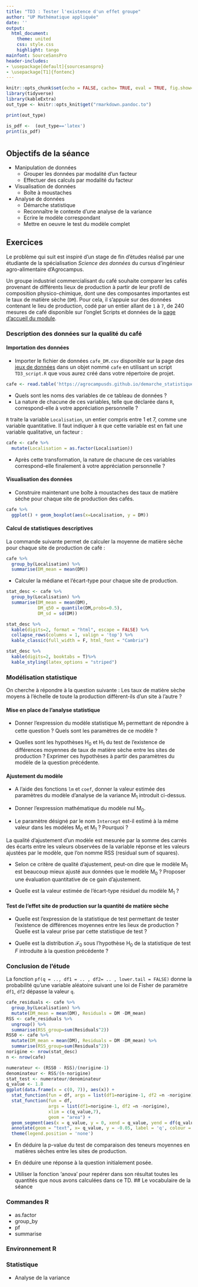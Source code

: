 ```yaml
---
title: "TD3 : Tester l'existence d'un effet groupe"
author: "UP Mathématique appliquée"
date: ''
output:
  html_document:
    theme: united
    css: style.css
    highlight: tango
mainfont: SourceSansPro
header-includes:
- \usepackage[default]{sourcesanspro}
- \usepackage[T1]{fontenc}
---
```



```r
knitr::opts_chunk$set(echo = FALSE, cache= TRUE, eval = TRUE, fig.show='hide', message = FALSE, warning = FALSE, results = 'hide' )
library(tidyverse)
library(kableExtra)
out_type <- knitr::opts_knit$get("rmarkdown.pandoc.to")

```

```r
print(out_type)

is_pdf <-  (out_type=='latex')
print(is_pdf)
```

# {.tabset .tabset-fade .tabset-pills}

##  Objectifs de la séance  

* Manipulation de données
  - Grouper les données par modalité d'un facteur
  - Effectuer des calculs par modalité du facteur
* Visualisation de données
  - Boîte à moustaches
* Analyse de données
  - Démarche statistique 
  - Reconnaître le contexte d'une analyse de la variance
  - Ecrire le modèle correspondant
  - Mettre en oeuvre le test du modèle complet

## Exercices 

 Le problème qui suit est inspiré d'un stage de fin d'études réalisé par une étudiante de la spécialisation  *Science des données* du cursus d'ingénieur agro-alimentaire d'Agrocampus.
 
Un groupe industriel commercialisant du café souhaite comparer les cafés provenant de différents lieux de production à partir de leur profil de composition physico-chimique, dont une des composantes importantes est le taux de matière sèche (`DM`). Pour cela, il s'appuie sur des données contenant le lieu de production, codé par un entier allant de `1` à `7`, de 240 mesures de café disponible sur l'onglet Scripts et données de la [page d'accueil du module](https://agrocampusds.github.io/demarche_statistique/index.html).

### Description des données sur la qualité du  café

#### Importation des données

* Importer le fichier de données `cafe_DM.csv` disponible sur la page des [jeux de données ](index.html) dans un  objet nommé `cafe`  en utilisant un script `TD3_script.R` que vous aurez créé dans votre répertoire de projet.

```r
cafe <- read.table('https://agrocampusds.github.io/demarche_statistique/cafe_DM.csv', sep = ';' , stringsAsFactors = TRUE, header = TRUE)
```

* Quels sont les noms des variables de ce tableau de données ?
* La nature de chacune de ces variables, telle que déclarée dans `R`, correspond-elle à votre appréciation personnelle ? 

`R` traite la variable `Localisation`, un entier compris entre 1 et 7, comme une variable quantitative. 
Il faut indiquer à `R`  que cette variable  est en fait une variable qualitative, un facteur : 

```r
cafe <- cafe %>% 
  mutate(Localisation = as.factor(Localisation))
```

* Après cette transformation, la nature de chacune de ces variables correspond-elle finalement à votre appréciation personnelle ? 

#### Visualisation des données

* Construire maintenant une boîte à moustaches des taux de matière sèche pour chaque site de production des cafés.

```r
cafe %>% 
  ggplot() + geom_boxplot(aes(x=Localisation, y = DM))
```

#### Calcul de statistiques descriptives

La commande suivante permet de calculer la moyenne de matière sèche pour chaque site de production de café :

```r
cafe %>% 
  group_by(Localisation) %>% 
  summarise(DM_mean = mean(DM))
```

* Calculer la médiane et l'écart-type pour chaque site de production.

```r
stat_desc <- cafe %>% 
  group_by(Localisation) %>% 
  summarise(DM_mean = mean(DM),
            DM_q50 = quantile(DM,probs=0.5),
            DM_sd = sd(DM))
```

```r
stat_desc %>% 
  kable(digits=2, format = "html", escape = FALSE) %>%
  collapse_rows(columns = 1, valign = 'top') %>%
  kable_classic(full_width = F, html_font = "Cambria")
```

```r
stat_desc %>% 
  kable(digits=2, booktabs = T)%>%
  kable_styling(latex_options = "striped")
```

### Modélisation statistique

On cherche à répondre à la question suivante : Les taux de matière sèche moyens à l'échelle de toute la production diffèrent-ils d'un site à l'autre ?

#### Mise en place de l'analyse statistique

* Donner l'expression du modèle statistique M$_1$ permettant de répondre à cette question ? Quels sont les paramètres de ce modèle ?

* Quelles sont les hypothèses H$_{0}$ et H$_{1}$ du test de l'existence de différences moyennes de taux de matière sèche entre les sites de production ? Exprimer ces hypothèses à partir des paramètres du modèle de la question précédente.

#### Ajustement du modèle 

* A l'aide des fonctions `lm` et `coef`, donner la valeur estimée des paramètres du modèle d'analyse de la variance M$_1$ introduit ci-dessus. 
 
* Donner l'expression mathématique du modèle nul M$_0$.

* Le paramètre désigné par le nom `Intercept` est-il estimé à la même valeur dans les modèles M$_0$ et M$_1$ ? Pourquoi ?

La qualité d'ajustement d'un modèle est mesurée par la somme des carrés des écarts entre les valeurs observées de la variable réponse et les valeurs ajustées par le modèle, que l'on nomme RSS (residual sum of squares).

* Selon ce critère de qualité d'ajustement, peut-on dire que le modèle M$_1$ est beaucoup mieux ajusté aux données que le modèle M$_0$ ? Proposer une évaluation quantitative de ce gain d'ajustement.

* Quelle est la valeur estimée de l'écart-type résiduel du modèle M$_{1}$ ?

#### Test de l'effet site de production sur la quantité de matière sèche

*  Quelle est l'expression de la statistique de test permettant de tester l'existence de différences moyennes entre les lieux de production ? Quelle est la valeur prise par cette statistique de test ?

* Quelle est la distribution $\mathcal{F}_{0}$ sous l'hypothèse H$_{0}$ de la statistique de test $F$ introduite à la question précédente ?


### Conclusion de l'étude

La fonction `pf(q = .., df1 = .. , df2= .. , lower.tail = FALSE) `  donne la probabilité qu'une variable aléatoire suivant une loi de Fisher de paramètre `df1`, `df2` dépasse la valeur `q`.  
```r
cafe_residuals <- cafe %>% 
  group_by(Localisation) %>% 
  mutate(DM_mean = mean(DM), Residuals = DM -DM_mean)
RSS <- cafe_residuals %>% 
  ungroup() %>% 
  summarise(RSS_group=sum(Residuals^2))
RSS0 <- cafe %>% 
  mutate(DM_mean = mean(DM), Residuals = DM -DM_mean) %>% 
  summarise(RSS_group=sum(Residuals^2))
norigine <- nrow(stat_desc)
n <- nrow(cafe)

numerateur <- (RSS0 - RSS)/(norigine-1) 
denominateur <- RSS/(n-norigine)
stat_test <- numerateur/denominateur 
q_value <- 1.8
ggplot(data.frame(x = c(0, 7)), aes(x)) +
  stat_function(fun = df, args = list(df1=norigine-1, df2 =n -norigine)) + 
  stat_function(fun = df,
                args = list(df1=norigine-1, df2 =n -norigine),
                xlim = c(q_value,7),
                geom = "area") +
  geom_segment(aes(x = q_value, y = 0, xend = q_value, yend = df(q_value, df1= norigine-1, df2 = n - norigine), colour = "red")) +
  annotate(geom = "text", x= q_value, y = -0.05, label = 'q', colour = 'red') +
  theme(legend.position = 'none')
```

* En déduire la p-value du test de comparaison des teneurs moyennes en matières sèches entre les sites de production. 

* En déduire une réponse à la question initialement posée.

* Utiliser la fonction 'anova' pour repérer dans son résultat toutes les quantités que nous avons calculées dans ce TD.
## Le vocabulaire de la séance

### Commandes R
- as.factor
- group_by
- pf
- summarise


### Environnement R


### Statistique 
- Analyse de la variance

